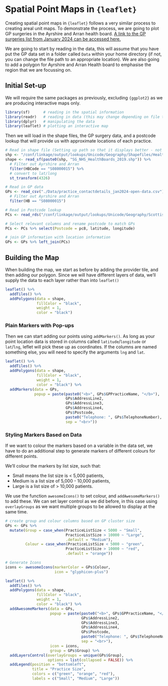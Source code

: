 # Spatial Point Maps in `{leaflet}`

Creating spatial point maps in `{leaflet}` follows a very similar process to creating areal unit maps. To demonstrate the process, we are going to plot GP surgeries in the Ayrshire and Arran health board. [A link to the GP surgeries list from January 2024 can be accessed here.](https://www.opendata.nhs.scot/dataset/f23655c3-6e23-4103-a511-a80d998adb90/resource/54a6e1e3-98a3-4e78-be0d-1e6d6ebdde1d/download/practice_contactdetails_jan2024-open-data.csv)

We are going to start by reading in the data, this will assume that you have put the GP data set in a folder called `Data` within your home directory (if not, you can change the file path to an appropriate location). We are also going to add a polygon for Ayrshire and Arran Health board to emphasise the region that we are focussing on.

## Initial Set-up
We will require the same packages as previously, excluding `{ggplot2}` as we are producing interactive maps only.

```r
library(sf)      # reading in the spatial information
library(readr)   # reading in data (this may change depending on file type)
library(dplyr)   # manipulating the data
library(leaflet) # plotting an interactive map
```

Then we will load in the shape files, the GP surgery data, and a postcode lookup that will provide us with approximate locations of each practice.

```r
# Read in shape file (Setting up path so that it displays better - not necessary)
shp <- "/conf/linkage/output/lookups/Unicode/Geography/Shapefiles/Health Board 2019/"
shape <- read_sf(paste0(shp, "SG_NHS_HealthBoards_2019.shp")) %>% 
  # Filter out Ayrshire and Arran
  filter(HBCode == "S08000015") %>% 
  # convert to lat/long
  st_transform(4326)

# Read in GP data
GPs <- read_csv("./Data/practice_contactdetails_jan2024-open-data.csv") %>% 
  # Filter out Ayrshire and Arran
  filter(HB == "S08000015")

# Read in Postcode lookup
PCs <- read_rds("/conf/linkage/output/lookups/Unicode/Geography/Scottish Postcode Directory/Scottish_Postcode_Directory_2024_1.rds")

# Select relevant columns and rename postcode to match GPs
PCs <- PCs %>% select(Postcode = pc8, latitude, longitude)

# join GP information with location information
GPs <- GPs %>% left_join(PCs)
```

## Building the Map

When building the map, we start as before by adding the provider tile, and then adding our polygon. Since we will have different layers of data, we'll supply the data to each layer rather than into `leaflet()`

```r
leaflet() %>% 
  addTiles() %>% 
  addPolygons(data = shape,
              fillColor = "black",
              weight = 1,
              color = "black")
```

### Plain Markers with Pop-ups

Then we can start adding our points using `addMarkers()`. As long as your point location data is stored in columns called `latitude`/`longitude` or `lat`/`lng`, leflet will pick these up as coordinates. If the columns are named something else, you will need to specify the arguments `lng` and `lat`.


```r
leaflet() %>% 
  addTiles() %>% 
  addPolygons(data = shape,
              fillColor = "black",
              weight = 1,
              color = "black") %>% 
  addMarkers(data = GPs,
             popup = paste(paste0("<b>", GPs$GPPracticeName, "</b>"),
                           GPs$AddressLine2,
                           GPs$AddressLine3,
                           GPs$AddressLine4,
                           GPs$Postcode,
                           paste0("Telephone: ", GPs$TelephoneNumber),
                           sep = "<br>"))
```

### Styling Markers Based on Data

If we want to colour the markers based on a variable in the data set, we have to do an additional step to generate markers of different colours for different points. 

We'll colour the markers by list size, such that:

 - Small means the list size is < 5,000 patients, 
 - Medium is a list size of 5,000 - 10,000 patients, 
 - Large is a list size of > 10,000 patients. 
 
We use the function `awesomeIcons()` to set colour, and `addAwesomeMarkers()` to add these. We can set layer control as we did before, in this case using `overlayGroups` as we want multiple groups to be allowed to display at the same time.

```r
# create group and colour columns based on GP cluster size
GPs <- GPs %>% 
  mutate(Group = case_when(PracticeListSize < 5000 ~ "Small",
                           PracticeListSize > 10000 ~ "Large",
                           .default = "Medium"),
         Colour = case_when(PracticeListSize < 5000 ~ "green",
                           PracticeListSize > 10000 ~ "red",
                           .default = "orange"))

# Generate Icons
icons <- awesomeIcons(markerColor = GPs$Colour,
                      icon = "glyphicon-plus")

leaflet() %>% 
  addTiles() %>% 
  addPolygons(data = shape,
              fillColor = "black",
              weight = 1,
              color = "black") %>% 
  addAwesomeMarkers(data = GPs,
                    popup = paste(paste0("<b>", GPs$GPPracticeName, "</b>"),
                                  GPs$AddressLine2,
                                  GPs$AddressLine3,
                                  GPs$AddressLine4,
                                  GPs$Postcode,
                                  paste0("Telephone: ", GPs$TelephoneNumber),
                                  sep = "<br>"),
                    icon = icons,
                    group = GPs$Group) %>% 
  addLayersControl(overlayGroups = unique(GPs$Group), 
                   options = list(collapsed = FALSE)) %>% 
  addLegend(position = "bottomleft", 
            title = "Practice Size",
            colors = c("green", "orange", "red"), 
            labels = c("Small", "Medium", "Large"))

```